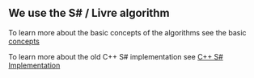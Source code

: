 ## We use the S# / Livre algorithm

To learn more about the basic concepts of the algorithms see the basic [concepts](agents/Concepts)

To learn more about the old C++ S# implementation see [C++ S# Implementation](agents/C++_ssharp)